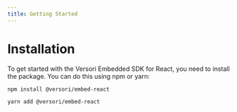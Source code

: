 ```yaml
---
title: Getting Started
---
```


# Installation

To get started with the Versori Embedded SDK for React, you need to install the package. You can do this using npm or yarn:

```bash
npm install @versori/embed-react
```
```bash
yarn add @versori/embed-react
```
